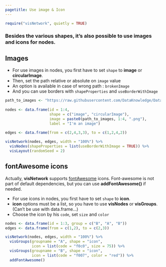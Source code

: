 ```yaml
---
pagetitle: Use image & Icon
---
```


```r
require("visNetwork", quietly = TRUE)
```

### Besides the various shapes, it's also possible to use **images** and **icons** for nodes.

## Images

* For use images in nodes, you first have to set ````shape```` to **image** or **circularImage**.
* Then, set the path relative or absolute on ````image```` value
* An option is available in case of wrong path : ````brokenImage````
* And you can use borders with ````shapeProperties```` and ````useBorderWithImage````

```r
path_to_images <- "https://raw.githubusercontent.com/DataKnowledge/DataKnowledge.github.io/master/visNetwork/data/img/indonesia/"
 
nodes <- data.frame(id = 1:4, 
                    shape = c("image", "circularImage"),
                    image = paste0(path_to_images, 1:4, ".png"),
                    label = "I'm an image")
  
edges <- data.frame(from = c(2,4,3,3), to = c(1,2,4,2))

visNetwork(nodes, edges, width = "100%") %>% 
  visNodes(shapeProperties = list(useBorderWithImage = TRUE)) %>%
  visLayout(randomSeed = 2)
```


## fontAwesome icons

Actually, **visNetwork** supports [fontAwesome](http://fortawesome.github.io/Font-Awesome) icons. Font-awesome is not part of default dependencies, but you can use **addFontAwesome()** if needed.

* For use icons in nodes, you first have to set ````shape```` to **icon**.
* **icon** options must be a list, so you have to use **visNodes** or **visGroups**. (Can't be use with data.frame...)
* Choose the icon by his ````code````, set ````size```` and ````color````


```r
nodes <- data.frame(id = 1:3, group = c("B", "A", "B"))
edges <- data.frame(from = c(1,2), to = c(2,3))

visNetwork(nodes, edges, width = "100%") %>%
  visGroups(groupname = "A", shape = "icon", 
            icon = list(code = "f0c0", size = 75)) %>%
  visGroups(groupname = "B", shape = "icon", 
            icon = list(code = "f007", color = "red")) %>%
  addFontAwesome()
```


